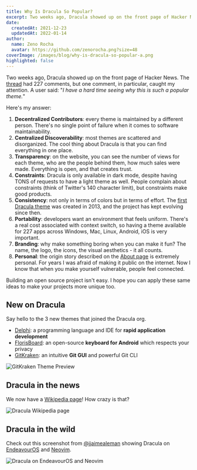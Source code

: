 ```yaml
---
title: Why Is Dracula So Popular?
excerpt: Two weeks ago, Dracula showed up on the front page of Hacker News. The thread had 227 comments, but one comment caught my attention.
date:
  createdAt: 2021-12-23
  updatedAt: 2022-01-14
author:
  name: Zeno Rocha
  avatar: https://github.com/zenorocha.png?size=48
coverImage: /images/blog/why-is-dracula-so-popular-a.png
highlighted: false
---
```


Two weeks ago, Dracula showed up on the front page of Hacker News. The [thread](https://news.ycombinator.com/item?id=29494189) had 227 comments, but one comment, in particular, caught my attention. A user said: "_I have a hard time seeing why this is such a popular theme._"

Here's my answer:

1. **Decentralized Contributors**: every theme is maintained by a different person. There's no single point of failure when it comes to software maintainability.
2. **Centralized Discoverability**: most themes are scattered and disorganized. The cool thing about Dracula is that you can find everything in one place.
3. **Transparency**: on the website, you can see the number of views for each theme, who are the people behind them, how much sales were made. Everything is open, and that creates trust.
4. **Constraints**: Dracula is only available in dark mode, despite having TONS of requests to have a light theme as well. People complain about constraints (think of Twitter's 140 character limit), but constraints make good products.
5. **Consistency**: not only in terms of colors but in terms of effort. The [first Dracula theme](https://github.com/dracula/dracula-theme/commit/7e4d17ade6a54b7b7d8037a0d2160a293f17ef5c) was created in 2013, and the project has kept evolving since then.
6. **Portability**: developers want an environment that feels uniform. There's a real cost associated with context switch, so having a theme available for 227 apps across Windows, Mac, Linux, Android, iOS is very important.
7. **Branding**: why make something boring when you can make it fun? The name, the logo, the icons, the visual aesthetics - it all counts.
8. **Personal**: the origin story described on the [About page](/about) is extremely personal. For years I was afraid of making it public on the internet. Now I know that when you make yourself vulnerable, people feel connected.

Building an open source project isn't easy. I hope you can apply these same ideas to make your projects more unique too.

## New on Dracula

Say hello to the 3 new themes that joined the Dracula org.

- [Delphi](/delphi): a programming language and IDE for **rapid application development**
- [FlorisBoard](/florisboard): an open-source **keyboard for Android** which respects your privacy
- [GitKraken](/gitkraken): an intuitive **Git GUI** and powerful Git CLI

![GitKraken Theme Preview](/images/blog/why-is-dracula-so-popular-a.png)

## Dracula in the news

We now have a [Wikipedia page](<https://en.wikipedia.org/wiki/Dracula_(color_scheme)>)! How crazy is that?

![Dracula Wikipedia page](/images/blog/why-is-dracula-so-popular-b.png)

## Dracula in the wild

Check out this screenshot from [@jjaimealeman](https://twitter.com/jjaimealeman/status/1459648963313815562) showing Dracula on [EndeavourOS](https://endeavouros.com/) and [Neovim](https://neovim.io/).

![Dracula on EndeavourOS and Neovim](/images/blog/why-is-dracula-so-popular-c.png)
